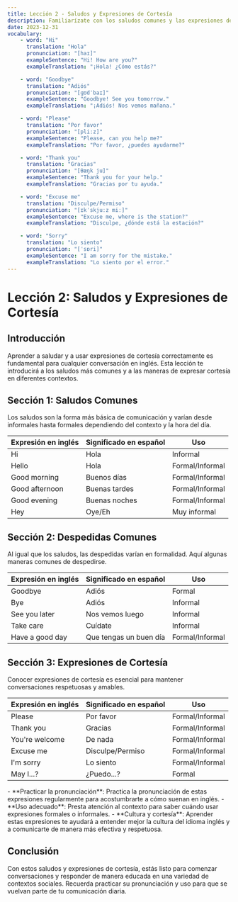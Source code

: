 ```yaml
---
title: Lección 2 - Saludos y Expresiones de Cortesía
description: Familiarízate con los saludos comunes y las expresiones de cortesía en inglés.
date: 2023-12-31
vocabulary:
    - word: "Hi"
      translation: "Hola"
      pronunciation: "[haɪ]"
      exampleSentence: "Hi! How are you?"
      exampleTranslation: "¡Hola! ¿Cómo estás?"

    - word: "Goodbye"
      translation: "Adiós"
      pronunciation: "[ɡʊdˈbaɪ]"
      exampleSentence: "Goodbye! See you tomorrow."
      exampleTranslation: "¡Adiós! Nos vemos mañana."

    - word: "Please"
      translation: "Por favor"
      pronunciation: "[pliːz]"
      exampleSentence: "Please, can you help me?"
      exampleTranslation: "Por favor, ¿puedes ayudarme?"

    - word: "Thank you"
      translation: "Gracias"
      pronunciation: "[θæŋk ju]"
      exampleSentence: "Thank you for your help."
      exampleTranslation: "Gracias por tu ayuda."

    - word: "Excuse me"
      translation: "Disculpe/Permiso"
      pronunciation: "[ɪkˈskjuːz miː]"
      exampleSentence: "Excuse me, where is the station?"
      exampleTranslation: "Disculpe, ¿dónde está la estación?"

    - word: "Sorry"
      translation: "Lo siento"
      pronunciation: "[ˈsɒri]"
      exampleSentence: "I am sorry for the mistake."
      exampleTranslation: "Lo siento por el error."
---
```


# Lección 2: Saludos y Expresiones de Cortesía

## Introducción

Aprender a saludar y a usar expresiones de cortesía correctamente es fundamental para cualquier conversación en inglés. Esta lección te introducirá a los saludos más comunes y a las maneras de expresar cortesía en diferentes contextos.

## Sección 1: Saludos Comunes

Los saludos son la forma más básica de comunicación y varían desde informales hasta formales dependiendo del contexto y la hora del día.

| Expresión en inglés | Significado en español | Uso             |
| ------------------- | ---------------------- | --------------- |
| Hi                  | Hola                   | Informal        |
| Hello               | Hola                   | Formal/Informal |
| Good morning        | Buenos días            | Formal/Informal |
| Good afternoon      | Buenas tardes          | Formal/Informal |
| Good evening        | Buenas noches          | Formal/Informal |
| Hey                 | Oye/Eh                 | Muy informal    |

<TextToSpeechPlayer mp3File={/src/assets/courses/english/_shared/lessons/lesson2/audio/common-greetings.mp3} />

## Sección 2: Despedidas Comunes

Al igual que los saludos, las despedidas varían en formalidad. Aquí algunas maneras comunes de despedirse.

| Expresión en inglés | Significado en español | Uso             |
| ------------------- | ---------------------- | --------------- |
| Goodbye             | Adiós                  | Formal          |
| Bye                 | Adiós                  | Informal        |
| See you later       | Nos vemos luego        | Informal        |
| Take care           | Cuídate                | Informal        |
| Have a good day     | Que tengas un buen día | Formal/Informal |

<TextToSpeechPlayer mp3File={/src/assets/courses/english/_shared/lessons/lesson2/audio/common-farewells.mp3} />

## Sección 3: Expresiones de Cortesía

Conocer expresiones de cortesía es esencial para mantener conversaciones respetuosas y amables.

| Expresión en inglés | Significado en español | Uso             |
| ------------------- | ---------------------- | --------------- |
| Please              | Por favor              | Formal/Informal |
| Thank you           | Gracias                | Formal/Informal |
| You're welcome      | De nada                | Formal/Informal |
| Excuse me           | Disculpe/Permiso       | Formal/Informal |
| I'm sorry           | Lo siento              | Formal/Informal |
| May I...?           | ¿Puedo...?             | Formal          |

<TextToSpeechPlayer mp3File={/src/assets/courses/english/_shared/lessons/lesson2/audio/politeness-expressions.mp3} />

<TipBox>
	- **Practicar la pronunciación**: Practica la pronunciación de estas expresiones regularmente para acostumbrarte a cómo suenan en inglés. 
    - **Uso adecuado**: Presta atención al contexto para saber cuándo usar expresiones formales o
	informales. 
    - **Cultura y cortesía**: Aprender estas expresiones te ayudará a entender mejor la cultura del idioma inglés y a comunicarte de manera más efectiva y respetuosa.
</TipBox>

## Conclusión

Con estos saludos y expresiones de cortesía, estás listo para comenzar conversaciones y responder de manera educada en una variedad de contextos sociales. Recuerda practicar su pronunciación y uso para que se vuelvan parte de tu comunicación diaria.
